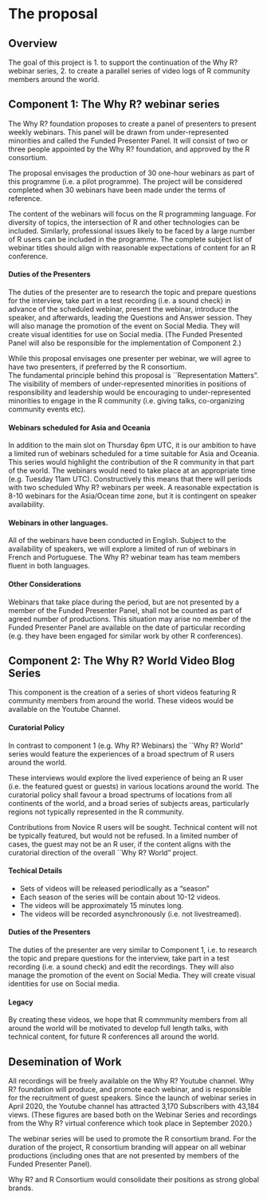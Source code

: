 # The proposal

## Overview
The goal of this project is 
1. to support the continuation of the Why R? webinar series,
2. to create a parallel series of video logs of R community members around the world.

## Component 1: The Why R? webinar series

The Why R? foundation proposes to create a panel of presenters to present weekly webinars. This panel will be drawn from under-represented minorities and called the Funded Presenter Panel. It will consist of two or three people appointed by the Why R? foundation, and approved by the R consortium.

The proposal envisages the production of 30 one-hour webinars as part of this programme (i.e. a pilot programme). The project will be considered completed when 30 webinars have been made under the terms of reference. 

The content of the webinars will focus on the R programming language. For diversity of topics, the intersection of R and other technologies can be included. Similarly, professional issues likely to be faced by a large number of R users can be included in the programme. The complete subject list of webinar titles should align with reasonable expectations of content for an R conference.

#### Duties of the Presenters

The duties of the presenter are to research the topic and prepare questions for the interview, take part in a test recording (i.e. a sound check) in advance of the scheduled webinar, present the webinar, introduce the speaker, and afterwards, leading the Questions and Answer session. They will also manage the promotion of the event on Social Media. They will create visual identities for use on Social media. (The Funded Presented Panel will also be responsible for the implementation of Component 2.)

While this proposal envisages one presenter per webinar, we will agree to have two presenters, if preferred by the R consortium.  
The fundamental principle behind this proposal is ``Representation Matters". The visibility of members of under-represented minorities in positions of responsibility and leadership would be encouraging to under-represented minorities to engage in the R community (i.e. giving talks, co-organizing community events etc).



#### Webinars scheduled for Asia and Oceania

In addition to the main slot on Thursday 6pm UTC, it is our ambition to have a limited run of webinars scheduled for a time suitable for Asia and Oceania. 
This series would highlight the contribution of the R community in that part of the world.
The webinars would need to take place at an appropriate time (e.g. Tuesday 11am UTC). Constructively this means that there will periods with two scheduled Why R? webinars per week. A reasonable expectation is 8-10 webinars for the Asia/Ocean time zone, but it is contingent on speaker availability.

#### Webinars in other languages.

All of the webinars have been conducted in English. Subject to the availability of speakers, we will explore a limited of run of webinars in French and Portuguese. The Why R? webinar team has team members fluent in both languages.




#### Other Considerations 

Webinars that take place during the period, but are not presented by a member of the Funded Presenter Panel, shall not be counted as part of agreed number of productions. This situation may arise no member of the Funded Presenter Panel are available on the date of particular recording (e.g. they have been engaged for similar work by other R conferences).




##  Component 2: The Why R? World Video Blog Series

This component is the creation of a series of short videos featuring R community members from around the world. These videos would be available on the Youtube Channel.


#### Curatorial Policy

In contrast to component 1 (e.g. Why R? Webinars) the ``Why R? World" series would feature the experiences of a broad spectrum of R users around the world. 

These interviews would explore the lived experience of being an R user (i.e. the featured guest or guests) in various locations around the world. The curatorial policy shall favour a broad spectrums of locations from all continents of the world, and a broad series of subjects areas, particularly regions not typically represented in the R community. 

Contributions from Novice R users will be sought. Technical content will not be typically featured, but would not be refused. In a limited number of cases, the guest may not be an R user, if the content aligns with the curatorial direction of the overall ``Why R? World" project.

#### Techical Details

* Sets of videos will be released periodlically as a "season"
* Each season of the series will be contain about 10-12 videos.
* The videos will be approximately 15 minutes long.
* The videos will be recorded asynchronously (i.e. not livestreamed).


#### Duties of the Presenters

The duties of the presenter are very similar to Component 1, i.e. to research the topic and prepare questions for the interview, take part in a test recording (i.e. a sound check) and edit the recordings. They will also manage the promotion of the event on Social Media. They will create visual identities for use on Social media. 

#### Legacy

By creating these videos, we hope that R commmunity members from all around the world will be motivated to develop full length talks, with technical content, for future R conferences all around the world.



## Desemination of Work

All recordings will be freely available on the Why R? Youtube channel. Why R? foundation will produce, and promote each webinar, and is responsible for the recruitment of guest speakers.
Since the launch of webinar series in April 2020, the Youtube channel has attracted 3,170 Subscribers with 43,184 views.
(These figures are based both on the Webinar Series and recordings from the Why R? virtual conference which took place in September 2020.)



The webinar series will be used to promote the R consortium brand. For the duration of the project, R consortium branding will appear on all webinar productions (including ones that are not presented by members of the Funded Presenter Panel).





Why R? and R Consortium would consolidate their positions as strong global brands.



<!--
Go into more detail about the specifics of the project and it delivers against the problem.

Depending on project type the detail section should include:

 - [ ] Minimum Viable Product
 - [ ] Architecture
 - [ ] Assumptions
-->